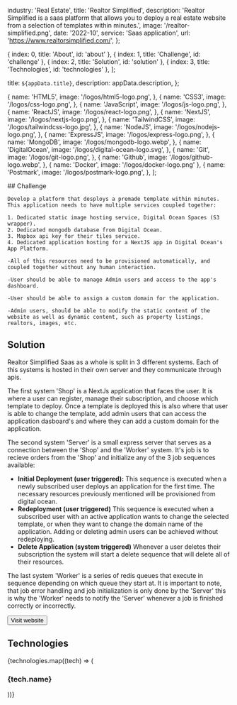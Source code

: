 
  industry: 'Real Estate',
  title: 'Realtor Simplified',
  description: 'Realtor Simplified is a saas platform that allows you to deploy a real estate website from a selection of templates within minutes.',
  image: '/realtor-simplified.png',
  date: '2022-10',
  service: 'Saas application',
  url: 'https://www.realtorsimplified.com/',
};

  { index: 0, title: 'About', id: 'about' },
  { index: 1, title: 'Challenge', id: 'challenge' },
  { index: 2, title: 'Solution', id: 'solution' },
  { index: 3, title: 'Technologies', id: 'technologies' },
];

  title: `${appData.title}`,
  description: appData.description,
};

  {
    name: 'HTML5',
    image: '/logos/html5-logo.png',
  },
  {
    name: 'CSS3',
    image: '/logos/css-logo.png',
  },
  {
    name: 'JavaScript',
    image: '/logos/js-logo.png',
  },
  {
    name: 'ReactJS',
    image: '/logos/react-logo.png',
  },
  {
    name: 'NextJS',
    image: '/logos/nextjs-logo.png',
  },
  {
    name: 'TailwindCSS',
    image: '/logos/tailwindcss-logo.jpg',
  },
  {
    name: 'NodeJS',
    image: '/logos/nodejs-logo.png',
  },
  {
    name: 'ExpressJS',
    image: '/logos/express-logo.png',
  },
  {
    name: 'MongoDB',
    image: '/logos/mongodb-logo.webp',
  },
  {
    name: 'DigitalOcean',
    image: '/logos/digital-ocean-logo.svg',
  },
  {
    name: 'Git',
    image: '/logos/git-logo.png',
  },
  {
    name: 'Github',
    image: '/logos/github-logo.webp',
  },
  { name: 'Docker', image: '/logos/docker-logo.png' },
  {
    name: 'Postmark',
    image: '/logos/postmark-logo.png',
  },
];

<Container>

<Border className="my-8" />

  <Section id="challenge">
    ## Challenge

    Develop a platform that desploys a premade template within minutes. This application needs to have multiple services coupled together:

    1. Dedicated static image hosting service, Digital Ocean Spaces (S3 wrapper).
    2. Dedicated mongodb database from Digital Ocean.
    3. Mapbox api key for their tiles service.
    4. Dedicated application hosting for a NextJS app in Digital Ocean's App Platform.

    -All of this resources need to be provisioned automatically, and coupled together without any human interaction.

    -User should be able to manage Admin users and access to the app's dashboard.

    -User should be able to assign a custom domain for the application.

    -Admin users, should be able to modify the static content of the website as well as dynamic content, such as property listings, realtors, images, etc.

  </Section>

<Border className="my-8" />

<Section id="solution">

## Solution

<AppSolution image={appData.image}>
  
Realtor Simplified Saas as a whole is split in 3 different systems. Each of this systems is hosted in their own server and they communicate through apis.

The first system 'Shop' is a NextJs application that faces the user. It is where a user can register, manage their subscription, and choose which template to deploy.
Once a template is deployed this is also where that user is able to change the template, add admin users that can access the application dasboard's and where they can add
a custom domain for the application.

The second system 'Server' is a small express server that serves as a connection between the 'Shop' and the 'Worker' system. It's job is to recieve orders from the 'Shop'
and initialize any of the 3 job sequences available:

<ul role="list" className="mt-6 space-y-8">
  <li>
    <span>
      <strong className="font-semibold text-blue-100">Initial Deployment (user triggered):</strong> This sequence is executed when a newly subscribed user deploys an application for the first time.
      The necessary resources previously mentioned will be provisioned from digital ocean.
    </span>
  </li>
  <li>
    <span>
      <strong className="font-semibold text-blue-100">Redeployment (user triggered)</strong> This sequence is executed when a subscribed user with an active application wants to change the selected
      template, or when they want to change the domain name of the application. Adding or deleting admin users can be achieved without redeploying.
    </span>
  </li>
  <li>
    <span>
      <strong className="font-semibold text-blue-100">Delete Application (system triggered)</strong> Whenever a user deletes their subscription the system will start a delete sequence that will delete
      all of their resources.
    </span>
  </li>
</ul>

The last system 'Worker' is a series of redis queues that execute in sequence depending on which queue they start at. It is important to note, that job error handling and job initialization is only done
by the 'Server' this is why the 'Worker' needs to notify the 'Server' whenever a job is finished correctly or incorrectly.

<Button href={appData.url} target="_blank" className="flex items-center gap-x-2 button-hover-shadow mt-3" variant="secondary" arrow="right">Visit website</Button>

</AppSolution>

</Section>

<Border className="my-8" />

<Section id="technologies">

## Technologies

<FadeInStagger className="flex gap-4 mt-6 flex-wrap" faster once>
  {technologies.map((tech) => (
    <FadeIn key={tech.name}>
      <div className="mt-auto">
        <Image
          src={tech.image}
          className="object-contain rounded-md m-auto"
          alt=""
          height={64}
          width={64}
          style={{
            width: 64,
            height: 64,
          }}
        />
        <h3 className="text-sm font-semibold tracking-tight text-[#525df3] text-center bg-white rounded-full w-min px-2 m-2 mx-auto">{tech.name}</h3>
      </div>
    </FadeIn>
  ))}
</FadeInStagger>

</Section>

</Container>
